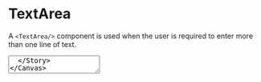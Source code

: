 
<Meta name='TextArea' component={TextArea}/>

# TextArea

A `<TextArea/>` component is used when the user is required to enter more 
than one line of text.

<Canvas>
  <Story name='Default'>
    <TextArea 
      id='text-area'
      width='full'
    />
  </Story>
</Canvas>

## Alternative Sizes

A TextArea will take up 100% of the width of its container by default.
This can be overridden by passing a value of 
`'one-third' | 'two-thirds' | 'two-thirds'` to the `width` prop.

<Canvas>
  <Story name='Alternative Sizes'>
    <TextArea 
      id='text-area'
      width='one-third'
    />
    <TextArea 
      id='text-area'
      width='half'
    />
    <TextArea 
      id='text-area'
      width='two-thirds'
    />
    <TextArea 
      id='text-area'
      width='full'
    />
  </Story>
</Canvas>
